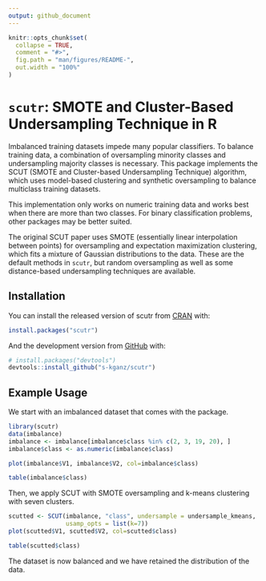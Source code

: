 ```yaml
---
output: github_document
---
```


<!-- README.md is generated from README.Rmd. Please edit that file -->

```r
knitr::opts_chunk$set(
  collapse = TRUE,
  comment = "#>",
  fig.path = "man/figures/README-",
  out.width = "100%"
)
```

# `scutr`: SMOTE and Cluster-Based Undersampling Technique in R

<!-- badges: start -->
<!-- badges: end -->

Imbalanced training datasets impede many popular classifiers. To balance training data, a combination of oversampling minority classes and undersampling majority classes is necessary. This package implements the SCUT (SMOTE and Cluster-based Undersampling Technique) algorithm, which uses model-based clustering and synthetic oversampling to balance multiclass training datasets.

This implementation only works on numeric training data and works best when there are more than two classes. For binary classification problems, other packages may be better suited.

The original SCUT paper uses SMOTE (essentially linear interpolation between points) for oversampling and expectation maximization clustering, which fits a mixture of Gaussian distributions to the data. These are the default methods in `scutr`, but random oversampling as well as some distance-based undersampling techniques are available.

## Installation

You can install the released version of scutr from [CRAN](https://CRAN.R-project.org) with:

``` r
install.packages("scutr")
```

And the development version from [GitHub](https://github.com/) with:

``` r
# install.packages("devtools")
devtools::install_github("s-kganz/scutr")
```
## Example Usage

We start with an imbalanced dataset that comes with the package.

```r
library(scutr)
data(imbalance)
imbalance <- imbalance[imbalance$class %in% c(2, 3, 19, 20), ]
imbalance$class <- as.numeric(imbalance$class)

plot(imbalance$V1, imbalance$V2, col=imbalance$class)
```

```r
table(imbalance$class)
```

Then, we apply SCUT with SMOTE oversampling and k-means clustering with seven clusters.

```r
scutted <- SCUT(imbalance, "class", undersample = undersample_kmeans,
                usamp_opts = list(k=7))
plot(scutted$V1, scutted$V2, col=scutted$class)
```
```r
table(scutted$class)
```

The dataset is now balanced and we have retained the distribution of the data.
